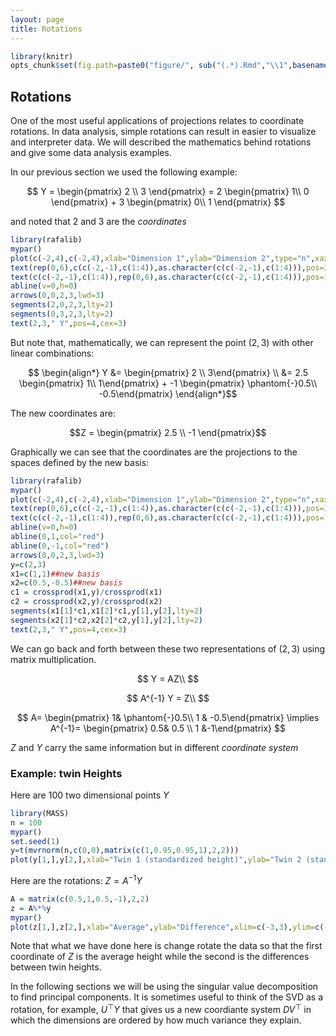 ```yaml
---
layout: page
title: Rotations
---
```


```r
library(knitr)
opts_chunk$set(fig.path=paste0("figure/", sub("(.*).Rmd","\\1",basename(knitr:::knit_concord$get('infile'))), "-"))
```


## Rotations

One of the most useful applications of projections relates to coordinate rotations. In data analysis, simple rotations can result in easier to visualize and interpreter data. We will described the mathematics behind rotations and give some data analysis examples.
 
In our previous section we used the following example: 

$$
Y = \begin{pmatrix} 2 \\ 
3 
\end{pmatrix} 
= 
2  
\begin{pmatrix} 1\\
0 
\end{pmatrix} + 
3 
\begin{pmatrix} 0\\ 
1 
\end{pmatrix} 
$$

and noted that $2$ and $3$ are the _coordinates_


```r
library(rafalib)
mypar()
plot(c(-2,4),c(-2,4),xlab="Dimension 1",ylab="Dimension 2",type="n",xaxt="n",yaxt="n",bty="n")
text(rep(0,6),c(c(-2,-1),c(1:4)),as.character(c(c(-2,-1),c(1:4))),pos=2)
text(c(c(-2,-1),c(1:4)),rep(0,6),as.character(c(c(-2,-1),c(1:4))),pos=1)
abline(v=0,h=0)
arrows(0,0,2,3,lwd=3)
segments(2,0,2,3,lty=2)
segments(0,3,2,3,lty=2)
text(2,3," Y",pos=4,cex=3)
```

But note that, mathematically, we can represent the point $(2,3)$ with other linear combinations:

$$
\begin{align*}
Y &= \begin{pmatrix} 2 \\ 3\end{pmatrix} \\
&= 2.5 \begin{pmatrix} 1\\ 1\end{pmatrix} + -1 \begin{pmatrix} \phantom{-}0.5\\ -0.5\end{pmatrix} 
\end{align*}$$

The new coordinates are:

$$Z = \begin{pmatrix} 2.5 \\ -1 \end{pmatrix}$$

Graphically we can see that the coordinates are the projections to the spaces defined by the new basis:

```r
library(rafalib)
mypar()
plot(c(-2,4),c(-2,4),xlab="Dimension 1",ylab="Dimension 2",type="n",xaxt="n",yaxt="n",bty="n")
text(rep(0,6),c(c(-2,-1),c(1:4)),as.character(c(c(-2,-1),c(1:4))),pos=2)
text(c(c(-2,-1),c(1:4)),rep(0,6),as.character(c(c(-2,-1),c(1:4))),pos=1)
abline(v=0,h=0)
abline(0,1,col="red")
abline(0,-1,col="red")
arrows(0,0,2,3,lwd=3)
y=c(2,3)
x1=c(1,1)##new basis
x2=c(0.5,-0.5)##new basis
c1 = crossprod(x1,y)/crossprod(x1)
c2 = crossprod(x2,y)/crossprod(x2)
segments(x1[1]*c1,x1[2]*c1,y[1],y[2],lty=2)
segments(x2[1]*c2,x2[2]*c2,y[1],y[2],lty=2)
text(2,3," Y",pos=4,cex=3)
```

We can go back and forth between these two representations of $(2,3)$ using matrix multiplication.

$$
Y =   AZ\\
$$

$$
 A^{-1} Y =  Z\\
$$

$$
A= \begin{pmatrix} 1& \phantom{-}0.5\\ 1 & -0.5\end{pmatrix} \implies
A^{-1}= \begin{pmatrix} 0.5& 0.5 \\ 1 &-1\end{pmatrix}
$$

$Z$ and $Y$ carry the same information but in different _coordinate system_

### Example: twin Heights

Here are 100 two dimensional points $Y$

```r
library(MASS)
n = 100
mypar()
set.seed(1)
y=t(mvrnorm(n,c(0,0),matrix(c(1,0.95,0.95,1),2,2)))
plot(y[1,],y[2,],xlab="Twin 1 (standardized height)",ylab="Twin 2 (standardized height)",xlim=c(-3,3),ylim=c(-3,3))
```

Here are the rotations: $Z = A^{-1} Y$

```r
A = matrix(c(0.5,1,0.5,-1),2,2)
z = A%*%y
mypar()
plot(z[1,],z[2,],xlab="Average",ylab="Difference",xlim=c(-3,3),ylim=c(-3,3))
```

Note that what we have done here is change rotate the data so that the first coordinate of $Z$ is the average height while the second is the differences between twin heights. 

In the following sections we will be using the singular value decomposition to find principal components. It is sometimes useful to think of the SVD as a rotation, for example, $U^\top Y$ that gives us a new coordiante system $DV^\top$ in which the dimensions are ordered by how much variance they explain. 




